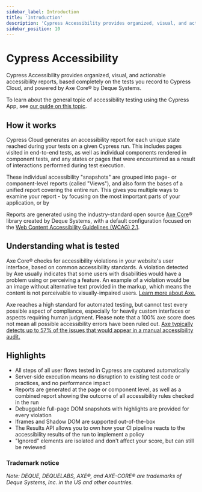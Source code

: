 ```yaml
---
sidebar_label: Introduction
title: 'Introduction'
description: 'Cypress Accessibility provides organized, visual, and actionable accessibility reports, based completely on the tests you record to Cypress Cloud, and powered by Axe Core® by Deque Systems.'
sidebar_position: 10
---
```


# Cypress Accessibility

<AccessibilityAddon />

Cypress Accessibility provides organized, visual, and actionable accessibility reports, based completely on the tests you record to Cypress Cloud, and powered by Axe Core® by Deque Systems.

To learn about the general topic of accessibility testing using the Cypress App, see [our guide on this topic](/app/guides/accessibility-testing).

<DocsImage
  src="/img/accessibility/get-started/cypress-accessibility-overview.png"
  alt="A graphic showing the Cypress Accessibility dashboard including list of rules, views, and the user interface showing how devtools can be used"
/>

## How it works

Cypress Cloud generates an accessibility report for each unique state reached during your tests on a given Cypress run. This includes pages visited in end-to-end tests, as well as individual components rendered in component tests, and any states or pages that were encountered as a result of interactions performed during test execution.

These individual accessibility "snapshots" are grouped into page- or component-level reports (called "Views"), and also form the bases of a unified report covering the entire run. This gives you multiple ways to examine your report - by focusing on the most important parts of your application, or by

Reports are generated using the industry-standard open source [Axe Core](https://github.com/dequelabs/axe-core)® library created by Deque Systems, with a default configuration focused on the [Web Content Accessibility Guidelines (WCAG) 2.1](https://www.w3.org/WAI/standards-guidelines/wcag/).&#x20;

## Understanding what is tested

Axe Core® checks for accessibility violations in your website's user interface, based on common accessibility standards. A violation detected by Axe usually indicates that some users with disabilities would have a problem using or perceiving a feature. An example of a violation would be an image without alternative text provided in the markup, which means the content is not perceivable to visually-impaired users. [Learn more about Axe.](https://github.com/dequelabs/axe-core)

Axe reaches a high standard for automated testing, but cannot test every possible aspect of compliance, especially for heavily custom interfaces or aspects requiring human judgment. Please note that a 100% axe score does not mean all possible accessibility errors have been ruled out. [Axe typically detects up to 57% of the issues that would appear in a manual accessibility audit.](https://www.deque.com/blog/automated-testing-study-identifies-57-percent-of-digital-accessibility-issues/)

## Highlights

* All steps of all user flows tested in Cypress are captured automatically
* Server-side execution means no disruption to existing test code or practices, and no performance impact
* Reports are generated at the page or component level, as well as a combined report showing the outcome of all accessibility rules checked in the run
* Debuggable full-page DOM snapshots with highlights are provided for every violation
* Iframes and Shadow DOM are supported out-of-the-box
* The Results API allows you to own how your CI pipeline reacts to the accessibility results of the run to implement a policy
* "Ignored" elements are isolated and don't affect your score, but can still be reviewed

### Trademark notice

_Note: DEQUE, DEQUELABS, AXE®, and AXE-CORE® are trademarks of Deque Systems, Inc. in the US and other countries._
